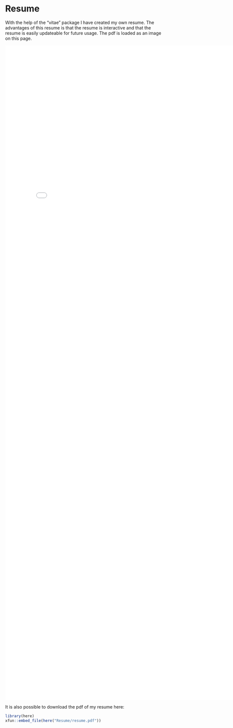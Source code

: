 # Resume

With the help of the "vitae" package I have created my own resume. The advantages of this resume is that the resume is interactive and that the  resume is easily updateable for future usage.
The pdf is loaded as an image on this page.

<embed src="../Resume/resume.pdf" width="800px" height="2100px" />

It is also possible to download the pdf of my resume here:
```r
library(here)
xfun::embed_file(here("Resume/resume.pdf"))
```

